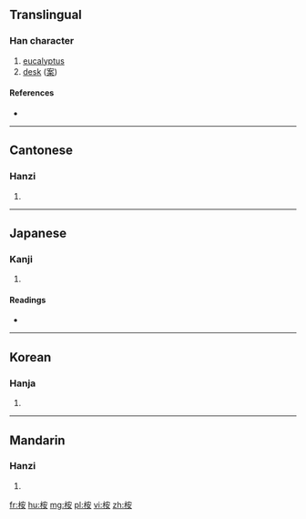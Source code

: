==Translingual==

===Han character===
{{Han char|rn=75|rad=木|as=06|sn=10|four=43944|canj=DJV|ids=⿰木安}}

# [[eucalyptus]]
# [[desk]] ([[案]]){{rfv-sense}}

====References====
* {{Han ref|kx=0525.100|dkj=14763|dj=0914.050|hdz=21207.070|uh=6849|ud=26697|bh=D1DB|bd=53723}}

----

==Cantonese==

===Hanzi===
{{yue-hanzi|jyut=[[on1]], [[on3]]|y=on1, on3}}

# {{defn|lang=yue|sort=木06}}

----

==Japanese==

===Kanji===
{{ja-kanji|grade=|rs=木06}}

# {{defn|lang=ja|sort=木06}}

====Readings====
* {{ja-readings|on=[[あん]] (an)|kun=}}

----

==Korean==

===Hanja===
{{ko-hanja|hangeul=안|eumhun=|rv=an|mr=an|y=an}}

# {{defn|lang=ko|sort=木06}}

----

==Mandarin==

===Hanzi===
{{cmn-hanzi|pin=[[ān]] ([[an1]]), [[àn]] ([[an4]])|wg=an<sup>1</sup>, an<sup>4</sup>}}

# {{defn|lang=cmn|sort=木06}}

[[fr:桉]]
[[hu:桉]]
[[mg:桉]]
[[pl:桉]]
[[vi:桉]]
[[zh:桉]]